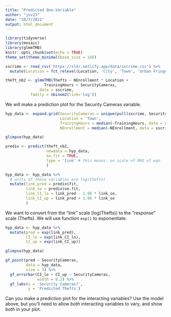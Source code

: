 ```yaml
---
title: "Predicted One-Variable"
author: "jnv23"
date: "10/7/2021"
output: html_document
---
```


```r
library(tidyverse)
library(mosaic)
library(glmmTMB)
knitr::opts_chunk$set(echo = TRUE)
theme_set(theme_minimal(base_size = 14))
```

```r
sscrime <- read_csv('https://sldr.netlify.app/data/sscrime.csv') %>%
  mutate(Location = fct_relevel(Location, 'City', 'Town', 'Urban Fringe', 'Rural'))

theft_nb2 <- glmmTMB(Thefts ~ NEnrollment * Location + 
                 TrainingHours + SecurityCameras, 
               data = sscrime,
           family = nbinom2(link='log'))
```


We will make a prediction plot for the Security Cameras variable.


```r
hyp_data <- expand.grid(SecurityCameras = unique(pull(sscrime, SecurityCameras)),
                        Location = 'Town',
                        TrainingHours = median(~TrainingHours, data = sscrime),
                        NEnrollment = median(~NEnrollment, data = sscrime))
```

```r
glimpse(hyp_data)
```


```r
predix <- predict(theft_nb2, 
                  newdata = hyp_data,
                  se.fit = TRUE,
                  type = 'link' # this means: on scale of RHS of eqn
                  )

hyp_data <- hyp_data %>%
  # units of these variables are log(thefts)
  mutate(link_pred = predix$fit,
         link_se = predix$se.fit,
         link_CI_lo = link_pred - 1.96 * link_se,
         link_CI_up = link_pred + 1.96 * link_se
         )
```

We want to convert from the "link" scale (log(Thefts)) to the "response" scale (Thefts). We will use function `exp()` to exponentiate.

```r
hyp_data <- hyp_data %>%
  mutate(pred = exp(link_pred),
         CI_lo = exp(link_CI_lo),
         CI_up = exp(link_CI_up))

glimpse(hyp_data)
```


```r
gf_point(pred ~ SecurityCameras, 
         data = hyp_data,
         size = 3) %>%
  gf_errorbar(CI_lo + CI_up ~ SecurityCameras,
              width = 0.2) %>%
  gf_labs(x = 'Security Cameras?',
          y = 'Predicted Thefts')
```


Can you make a prediction plot for the interacting variables? Use the model above, but you'll need to allow *both* interacting variables to vary, and show *both* in your plot.

